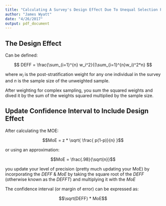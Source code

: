```yaml
---
title: "Calculating A Survey's Design Effect Due To Unequal Selection Probabilities"
author: "James Wyatt"
date: "4/26/2017"
output: pdf_document
---
```



## The Design Effect

Can be defined: 

$$ DEFF = \frac{\sum_{i=1}^{n} w_i^2}{(\sum_{i=1}^{n}w_i)^2*n} $$

where $w_i$ is the post-stratification weight for any one individual in the survey and _n_ is the sample size of the unweighted sample.  


After weighting for complex sampling, you sum the squared weights and dived it by the sum of the weights squared multiplied by the sample size. 

## Update Confidence Interval to Include Design Effect

After calculating the MOE: 

$$MoE = z * \sqrt{ \frac{ p(1-p)}{n} }$$

or using an approximation: 

$$MoE = \frac{.98}{\sqrt{n}}$$

you update your level of precision (pretty much updating your MoE) by incorporating the _DEFF_ & _MoE_ by taking the square root of the _DEFF_ (otherwise known as the _DEFFT_) and multiplying it with the _MoE_

The confidence interval (or margin of error) can be expressed as: 

$$\sqrt(DEFF) * MoE$$

